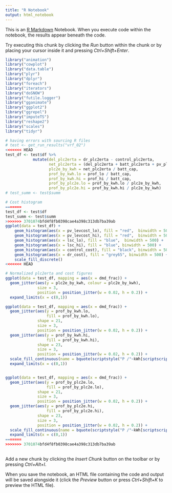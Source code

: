 ```yaml
---
title: "R Notebook"
output: html_notebook
---
```


This is an [R Markdown](http://rmarkdown.rstudio.com) Notebook. When you execute code within the notebook, the results appear beneath the code. 

Try executing this chunk by clicking the *Run* button within the chunk or by placing your cursor inside it and pressing *Ctrl+Shift+Enter*.

```r
library("animation")
library("cowplot")
library("data.table")
library("plyr")
library("dplyr")
library("foreach")
library("iterators")
library("doSNOW")
library("futile.logger")
library("gganimate")
library("ggplot2")
library("ggrepel")
library("imputeTS")
library("reshape2")
library("scales")
library("tidyr")

```


```r
# having errors with sourcing R files
# test <- get_run_results("vrf_02")
<<<<<<< HEAD
test_df <- test$df %>%
            mutate(del_plc2erta = dr_plc2erta - control_plc2erta,
                   net_plc2erta = (del_plc2erta + batt_plc2erta + pv_plc2erta),
                   plc2e_by_kwh = net_plc2erta / batt_cap,
                   prof_by_kwh.lo = prof_lo / batt_cap,
                   prof_by_kwh.hi = prof_hi / batt_cap,
                   prof_by_plc2e.lo = prof_by_kwh.lo / plc2e_by_kwh,
                   prof_by_plc2e.hi = prof_by_kwh.hi / plc2e_by_kwh)
# test_summ <- test$summ

# Cost histogram
=======
test_df <- test$df
test_summ <- test$summ
>>>>>>> 3701074bfd4f8fb0398cae4a398c313db7ba39ab
ggplot(data = test_df) +
    geom_histogram(aes(x = pv_levcost_lo), fill = "red",  binwidth = 500) +
    geom_histogram(aes(x = pv_levcost_hi), fill = "red",  binwidth = 500) +
    geom_histogram(aes(x = lsc_lo), fill = "blue",  binwidth = 500) +
    geom_histogram(aes(x = lsc_hi), fill = "blue", binwidth = 500) +
    geom_histogram(aes(x = control_cost), fill = "black", binwidth = 500) +
    geom_histogram(aes(x = dr_cost), fill = "grey65", binwidth = 500) +
    scale_fill_discrete()
<<<<<<< HEAD

# Normalized plc2erta and cost figures
ggplot(data = test_df, mapping = aes(x = dmd_frac)) +
  geom_jitter(aes(y = plc2e_by_kwh, colour = plc2e_by_kwh),
              size = 3,
              position = position_jitter(w = 0.02, h = 0.2)) +
  expand_limits(x = c(0,1))

ggplot(data = test_df, mapping = aes(x = dmd_frac)) +
  geom_jitter(aes(y = prof_by_kwh.lo,
                  fill = prof_by_kwh.lo),
              shape = 21,
              size = 3,
              position = position_jitter(w = 0.02, h = 0.2)) +
  geom_jitter(aes(y = prof_by_kwh.hi,
                  fill = prof_by_kwh.hi),
              shape = 23,
              size = 3,
              position = position_jitter(w = 0.02, h = 0.2)) +
  scale_fill_continuous(name = bquote(scriptstyle("P /"~kWh[scriptscriptstyle(batt)]))) +
  expand_limits(x = c(0,1))


ggplot(data = test_df, mapping = aes(x = dmd_frac)) +
  geom_jitter(aes(y = prof_by_plc2e.lo,
                  fill = prof_by_plc2e.lo),
              shape = 21,
              size = 3,
              position = position_jitter(w = 0.02, h = 0.2)) +
  geom_jitter(aes(y = prof_by_plc2e.hi,
                  fill = prof_by_plc2e.hi),
              shape = 23,
              size = 3,
              position = position_jitter(w = 0.02, h = 0.2)) +
  scale_fill_continuous(name = bquote(scriptstyle("P /"~kWh[scriptscriptstyle(batt)]))) +
  expand_limits(x = c(0,1))
=======
>>>>>>> 3701074bfd4f8fb0398cae4a398c313db7ba39ab
  
```

Add a new chunk by clicking the *Insert Chunk* button on the toolbar or by pressing *Ctrl+Alt+I*.

When you save the notebook, an HTML file containing the code and output will be saved alongside it (click the *Preview* button or press *Ctrl+Shift+K* to preview the HTML file).
